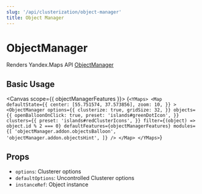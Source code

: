 ```yaml
---
slug: '/api/clusterization/object-manager'
title: Object Manager
---
```



# ObjectManager

Renders Yandex.Maps API [ObjectManager][docs]

## Basic Usage

<Canvas scope={{ objectManagerFeatures }}>
  {`
  <YMaps>
    <Map
      defaultState={{
        center: [55.751574, 37.573856],
        zoom: 10,
      }}
    >
      <ObjectManager
        options={{
          clusterize: true,
          gridSize: 32,
        }}
        objects={{
          openBalloonOnClick: true,
          preset: 'islands#greenDotIcon',
        }}
        clusters={{
          preset: 'islands#redClusterIcons',
        }}
        filter={(object) => object.id % 2 === 0}
        defaultFeatures={objectManagerFeatures}
        modules={[
          'objectManager.addon.objectsBalloon',
          'objectManager.addon.objectsHint',
        ]}
      />
    </Map>
  </YMaps>
`}
</Canvas>

## Props

- `options`: Clusterer options
- `defaultOptions`: Uncontrolled Clusterer options
- `instanceRef`: Object instance

[docs]:
  https://tech.yandex.com/maps/doc/jsapi/2.1/ref/reference/control.ObjectManager-docpage/
